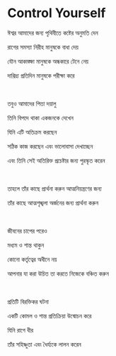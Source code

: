 # Control Yourself

ঈশ্বর আমাদের জন্য পৃথিবীতে কষ্টের অনুমতি দেন

রাগের সমস্যা নিরীহ মানুষকে বাধা দেয়

যৌন আকাঙ্ক্ষা মানুষকে অন্ধকারে টেনে নেয়

দারিদ্র্য প্রতিদিন মানুষকে পরীক্ষা করে

<br />

তবুও আমাদের পিতা দয়ালু

তিনি বিপদে থাকা একজনকে দেখেন

যিনি এটি অতিক্রম করছেন

সঠিক কাজ করছেন এবং ভালোবাসা দেখাচ্ছেন

এবং তিনি সেই অতিরিক্ত প্রচেষ্টার জন্য পুরস্কৃত করেন

<p></p>

<br />

তাহলে তাঁর কাছে প্রার্থনা করুন আত্মনিয়ন্ত্রণের জন্য

তাঁর কাছে আত্মশৃঙ্খলা অর্জনের জন্য প্রার্থনা করুন

<br />

জীবনের চাপের পরেও

মধ্যম ও শান্ত থাকুন

কোনো কর্তৃত্বের অধীনে নয়

আপনার যা করা উচিত তা করতে নিজেকে বঞ্চিত করুন

<br />

প্রতিটি বিরক্তিকর ঘটনা

একটি কোমল ও শান্ত প্রতিক্রিয়া উন্মোচন করে

যিনি রাগে ধীর

তাঁর সহিষ্ণুতা এবং ধৈর্য্যকে লালন করেন